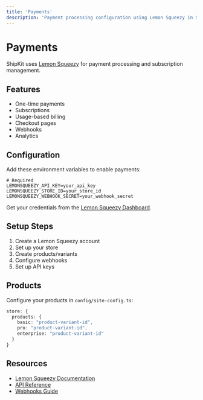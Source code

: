 ```yaml
---
title: 'Payments'
description: 'Payment processing configuration using Lemon Squeezy in ShipKit'
---
```


# Payments

ShipKit uses [Lemon Squeezy](https://lemonsqueezy.com) for payment processing and subscription management.

## Features

- One-time payments
- Subscriptions
- Usage-based billing
- Checkout pages
- Webhooks
- Analytics

## Configuration

Add these environment variables to enable payments:

```env
# Required
LEMONSQUEEZY_API_KEY=your_api_key
LEMONSQUEEZY_STORE_ID=your_store_id
LEMONSQUEEZY_WEBHOOK_SECRET=your_webhook_secret
```

Get your credentials from the [Lemon Squeezy Dashboard](https://app.lemonsqueezy.com/settings/api).

## Setup Steps

1. Create a Lemon Squeezy account
2. Set up your store
3. Create products/variants
4. Configure webhooks
5. Set up API keys

## Products

Configure your products in `config/site-config.ts`:
```typescript
store: {
  products: {
    basic: "product-variant-id",
    pro: "product-variant-id",
    enterprise: "product-variant-id"
  }
}
```

## Resources

- [Lemon Squeezy Documentation](https://docs.lemonsqueezy.com)
- [API Reference](https://docs.lemonsqueezy.com/api)
- [Webhooks Guide](https://docs.lemonsqueezy.com/guides/webhooks)
